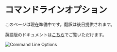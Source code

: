 # コマンドラインオプション

このページは現在準備中です。翻訳は後日提供されます。

英語版のドキュメントは[こちら](/en/node-validators/commandLineOptions)でご覧いただけます。

<div className="flex justify-center my-8">
  <img src="/assets/command-line.png" alt="Command Line Options" className="rounded-lg shadow-md max-w-full" />
</div> 